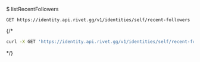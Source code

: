 $ listRecentFollowers
```
GET https://identity.api.rivet.gg/v1/identities/self/recent-followers
```


{/*<RequestExample>
```bash curl
curl -X GET 'https://identity.api.rivet.gg/v1/identities/self/recent-followers'
```
</RequestExample>*/}
